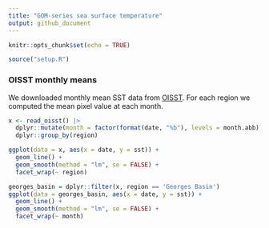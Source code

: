 ```yaml
---
title: "GOM-series sea surface temperature"
output: github_document
---
```


```r
knitr::opts_chunk$set(echo = TRUE)
```

```r
source("setup.R")
```

### OISST monthly means

We downloaded monthly mean SST data from [OISST](https://psl.noaa.gov/data/gridded/data.noaa.oisst.v2.highres.html).  For each region we computed the mean pixel value at each month.

```r
x <- read_oisst() |> 
  dplyr::mutate(month = factor(format(date, "%b"), levels = month.abb)) |>
  dplyr::group_by(region)
```

```r
ggplot(data = x, aes(x = date, y = sst)) +
  geom_line() + 
  geom_smooth(method = "lm", se = FALSE) +
  facet_wrap(~ region)
```

```r
georges_basin = dplyr::filter(x, region == 'Georges Basin')
ggplot(data = georges_basin, aes(x = date, y = sst)) +
  geom_line() + 
  geom_smooth(method = "lm", se = FALSE) +
  facet_wrap(~ month)
```
